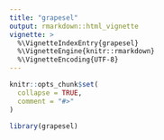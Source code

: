 ```yaml
---
title: "grapesel"
output: rmarkdown::html_vignette
vignette: >
  %\VignetteIndexEntry{grapesel}
  %\VignetteEngine{knitr::rmarkdown}
  %\VignetteEncoding{UTF-8}
---
```


```r
knitr::opts_chunk$set(
  collapse = TRUE,
  comment = "#>"
)
```

```r
library(grapesel)
```
